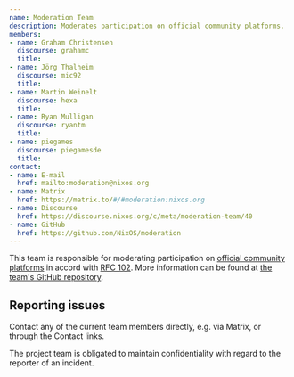 ```yaml
---
name: Moderation Team
description: Moderates participation on official community platforms.
members:
- name: Graham Christensen
  discourse: grahamc
  title:
- name: Jörg Thalheim
  discourse: mic92
  title:
- name: Martin Weinelt
  discourse: hexa
  title:
- name: Ryan Mulligan
  discourse: ryantm
  title:
- name: piegames
  discourse: piegamesde
  title:
contact:
- name: E-mail
  href: mailto:moderation@nixos.org
- name: Matrix
  href: https://matrix.to/#/#moderation:nixos.org
- name: Discourse
  href: https://discourse.nixos.org/c/meta/moderation-team/40
- name: GitHub
  href: https://github.com/NixOS/moderation
---
```


This team is responsible for moderating participation on [official community
platforms](/community/#platforms) in accord with [RFC
102](https://github.com/NixOS/rfcs/blob/master/rfcs/0102-moderation-team.md).
More information can be found at [the team's GitHub
repository](https://github.com/NixOS/moderation).

## Reporting issues

Contact any of the current team members directly, e.g. via Matrix, or through
the Contact links.

The project team is obligated to maintain confidentiality with regard to the
reporter of an incident.
